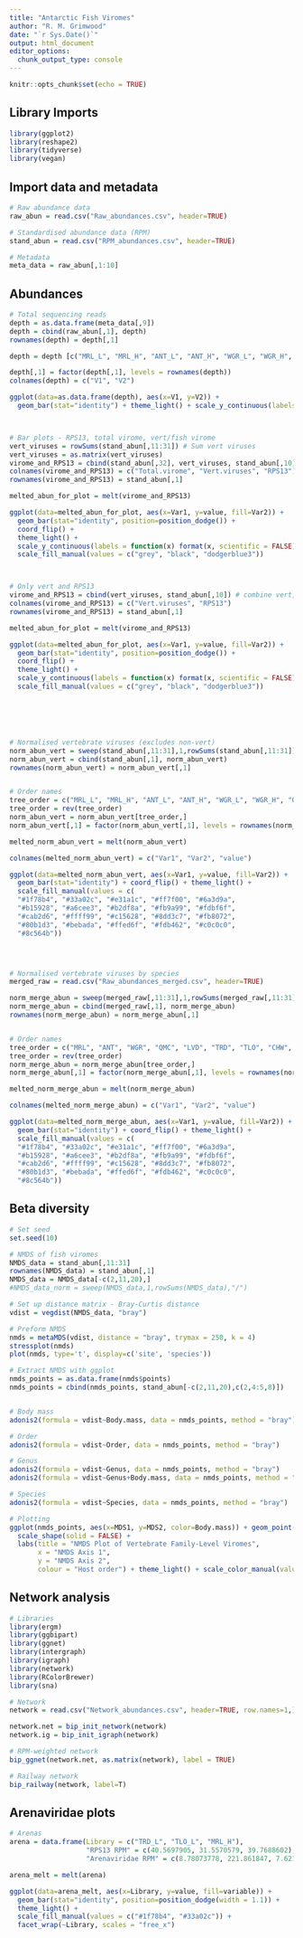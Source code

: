 ```yaml
---
title: "Antarctic Fish Viromes"
author: "R. M. Grimwood"
date: "`r Sys.Date()`"
output: html_document
editor_options: 
  chunk_output_type: console
---
```


```r
knitr::opts_chunk$set(echo = TRUE)
```

## Library Imports
```r

library(ggplot2)
library(reshape2)
library(tidyverse)
library(vegan)

```

## Import data and metadata
```r

# Raw abundance data
raw_abun = read.csv("Raw_abundances.csv", header=TRUE)

# Standardised abundance data (RPM)
stand_abun = read.csv("RPM_abundances.csv", header=TRUE)

# Metadata
meta_data = raw_abun[,1:10]

```

## Abundances
```r

# Total sequencing reads
depth = as.data.frame(meta_data[,9])
depth = cbind(raw_abun[,1], depth)
rownames(depth) = depth[,1]

depth = depth [c("MRL_L", "MRL_H", "ANT_L", "ANT_H", "WGR_L", "WGR_H", "QMC_L", "QMC_H", "LVD_L", "LVD_H", "TRD_L", "TRD_H", "TLO_L", "TLO_H", "CHW_L", "CHW_H", "SZT_L", "SZT_H", "PIM_L", "PIM_H", "BVK_L", "BVK_H"),]

depth[,1] = factor(depth[,1], levels = rownames(depth))
colnames(depth) = c("V1", "V2")

ggplot(data=as.data.frame(depth), aes(x=V1, y=V2)) +
  geom_bar(stat="identity") + theme_light() + scale_y_continuous(labels = function(x) format(x, scientific = FALSE))



# Bar plots - RPS13, total virome, vert/fish virome
vert_viruses = rowSums(stand_abun[,11:31]) # Sum vert viruses
vert_viruses = as.matrix(vert_viruses) 
virome_and_RPS13 = cbind(stand_abun[,32], vert_viruses, stand_abun[,10]) # combine vert, total virome, and RPS13
colnames(virome_and_RPS13) = c("Total.virome", "Vert.viruses", "RPS13")
rownames(virome_and_RPS13) = stand_abun[,1]

melted_abun_for_plot = melt(virome_and_RPS13)

ggplot(data=melted_abun_for_plot, aes(x=Var1, y=value, fill=Var2)) +
  geom_bar(stat="identity", position=position_dodge()) + 
  coord_flip() + 
  theme_light() +
  scale_y_continuous(labels = function(x) format(x, scientific = FALSE)) +
  scale_fill_manual(values = c("grey", "black", "dodgerblue3"))



# Only vert and RPS13
virome_and_RPS13 = cbind(vert_viruses, stand_abun[,10]) # combine vert, total virome, and RPS13
colnames(virome_and_RPS13) = c("Vert.viruses", "RPS13")
rownames(virome_and_RPS13) = stand_abun[,1]

melted_abun_for_plot = melt(virome_and_RPS13)

ggplot(data=melted_abun_for_plot, aes(x=Var1, y=value, fill=Var2)) +
  geom_bar(stat="identity", position=position_dodge()) + 
  coord_flip() + 
  theme_light() +
  scale_y_continuous(labels = function(x) format(x, scientific = FALSE)) +
  scale_fill_manual(values = c("grey", "black", "dodgerblue3"))






# Normalised vertebrate viruses (excludes non-vert)
norm_abun_vert = sweep(stand_abun[,11:31],1,rowSums(stand_abun[,11:31]),"/") # normalise by library 
norm_abun_vert = cbind(stand_abun[,1], norm_abun_vert)
rownames(norm_abun_vert) = norm_abun_vert[,1]


# Order names
tree_order = c("MRL_L", "MRL_H", "ANT_L", "ANT_H", "WGR_L", "WGR_H", "QMC_L", "QMC_H", "LVD_L", "LVD_H", "TRD_L", "TRD_H", "TLO_L", "TLO_H", "CHW_L", "CHW_H", "SZT_L", "SZT_H", "PIM_L", "PIM_H", "BVK_L", "BVK_H")
tree_order = rev(tree_order)
norm_abun_vert = norm_abun_vert[tree_order,]
norm_abun_vert[,1] = factor(norm_abun_vert[,1], levels = rownames(norm_abun_vert))

melted_norm_abun_vert = melt(norm_abun_vert)

colnames(melted_norm_abun_vert) = c("Var1", "Var2", "value")

ggplot(data=melted_norm_abun_vert, aes(x=Var1, y=value, fill=Var2)) +
  geom_bar(stat="identity") + coord_flip() + theme_light() + 
  scale_fill_manual(values = c(
  "#1f78b4", "#33a02c", "#e31a1c", "#ff7f00", "#6a3d9a",
  "#b15928", "#a6cee3", "#b2df8a", "#fb9a99", "#fdbf6f",
  "#cab2d6", "#ffff99", "#c15628", "#8dd3c7", "#fb8072",
  "#80b1d3", "#bebada", "#ffed6f", "#fdb462", "#c0c0c0",
  "#8c564b"))




# Normalised vertebrate viruses by species
merged_raw = read.csv("Raw_abundances_merged.csv", header=TRUE)

norm_merge_abun = sweep(merged_raw[,11:31],1,rowSums(merged_raw[,11:31]),"/") # normalise by library 
norm_merge_abun = cbind(merged_raw[,1], norm_merge_abun)
rownames(norm_merge_abun) = norm_merge_abun[,1]


# Order names
tree_order = c("MRL", "ANT", "WGR", "QMC", "LVD", "TRD", "TLO", "CHW", "SZT", "PIM", "BVK")
tree_order = rev(tree_order)
norm_merge_abun = norm_merge_abun[tree_order,]
norm_merge_abun[,1] = factor(norm_merge_abun[,1], levels = rownames(norm_merge_abun))

melted_norm_merge_abun = melt(norm_merge_abun)

colnames(melted_norm_merge_abun) = c("Var1", "Var2", "value")

ggplot(data=melted_norm_merge_abun, aes(x=Var1, y=value, fill=Var2)) +
  geom_bar(stat="identity") + coord_flip() + theme_light() + 
  scale_fill_manual(values = c(
  "#1f78b4", "#33a02c", "#e31a1c", "#ff7f00", "#6a3d9a",
  "#b15928", "#a6cee3", "#b2df8a", "#fb9a99", "#fdbf6f",
  "#cab2d6", "#ffff99", "#c15628", "#8dd3c7", "#fb8072",
  "#80b1d3", "#bebada", "#ffed6f", "#fdb462", "#c0c0c0",
  "#8c564b"))

```


## Beta diversity
```r

# Set seed
set.seed(10)

# NMDS of fish viromes
NMDS_data = stand_abun[,11:31]
rownames(NMDS_data) = stand_abun[,1]
NMDS_data = NMDS_data[-c(2,11,20),]
#NMDS_data_norm = sweep(NMDS_data,1,rowSums(NMDS_data),"/")

# Set up distance matrix - Bray-Curtis distance
vdist = vegdist(NMDS_data, "bray")

# Preform NMDS
nmds = metaMDS(vdist, distance = "bray", trymax = 250, k = 4)
stressplot(nmds)
plot(nmds, type='t', display=c('site', 'species'))

# Extract NMDS with ggplot
nmds_points = as.data.frame(nmds$points)
nmds_points = cbind(nmds_points, stand_abun[-c(2,11,20),c(2,4:5,8)])


# Body mass
adonis2(formula = vdist~Body.mass, data = nmds_points, method = "bray") 

# Order
adonis2(formula = vdist~Order, data = nmds_points, method = "bray")

# Genus
adonis2(formula = vdist~Genus, data = nmds_points, method = "bray")
adonis2(formula = vdist~Genus+Body.mass, data = nmds_points, method = "bray")

# Species
adonis2(formula = vdist~Species, data = nmds_points, method = "bray")

# Plotting
ggplot(nmds_points, aes(x=MDS1, y=MDS2, color=Body.mass)) + geom_point(size = 3, alpha = 0.7) +
  scale_shape(solid = FALSE) +
  labs(title = "NMDS Plot of Vertebrate Family-Level Viromes",
       x = "NMDS Axis 1",
       y = "NMDS Axis 2",
       colour = "Host order") + theme_light() + scale_color_manual(values=c("#AC99C3", "#DB186A", "#F68C28", "#A6D5D6", "#94C066", "#A72E31", "#1E4F5F"))


```


## Network analysis
```r

# Libraries
library(ergm)
library(ggbipart)
library(ggnet)
library(intergraph)
library(igraph)
library(network)
library(RColorBrewer)
library(sna)

# Network
network = read.csv("Network_abundances.csv", header=TRUE, row.names=1,)

network.net = bip_init_network(network)
network.ig = bip_init_igraph(network)

# RPM-weighted network
bip_ggnet(network.net, as.matrix(network), label = TRUE)

# Railway network
bip_railway(network, label=T)

```

## Arenaviridae plots
```r


# Arenas
arena = data.frame(Library = c("TRD_L", "TLO_L", "MRL_H"), 
                   "RPS13 RPM" = c(40.5697905, 31.5570579, 39.7688602),
                   "Arenaviridae RPM" = c(8.78073778, 221.861847, 7.62185905))

arena_melt = melt(arena)

ggplot(data=arena_melt, aes(x=Library, y=value, fill=variable)) +
  geom_bar(stat="identity", position=position_dodge(width = 1.1)) + 
  theme_light() + 
  scale_fill_manual(values = c("#1f78b4", "#33a02c")) + 
  facet_wrap(~Library, scales = "free_x")

```
